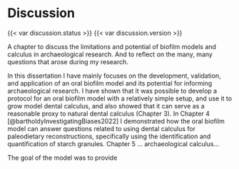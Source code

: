 # Discussion {#chap-discussion}

::: {.content-visible when-format="html"}
{{< var discussion.status >}} {{< var discussion.version >}}

A chapter to discuss the limitations and potential of biofilm models
and calculus in archaeological research. And to reflect on the many,
many questions that arose during my research.

:::

<!-- goal/summary of the dissertation -->
In this dissertation I have mainly focuses on the development, validation, and
application of an oral biofilm model and its potential for informing
archaeological research. I have shown that it was possible to develop a
protocol for an oral biofilm model with a relatively simple setup, and
use it to grow model dental calculus, and also showed that it can serve
as a reasonable proxy to natural dental calculus (Chapter 3<!--insert hyperlink; and citation-->).
In Chapter 4 [@bartholdyInvestigatingBiases2022] I demonstrated how the oral biofilm
model can answer questions
related to using dental calculus for paleodietary reconstructions, specifically
using the identification and quantification of starch granules.
Chapter 5 ... archaeological calculus...

The goal of the model was to provide


